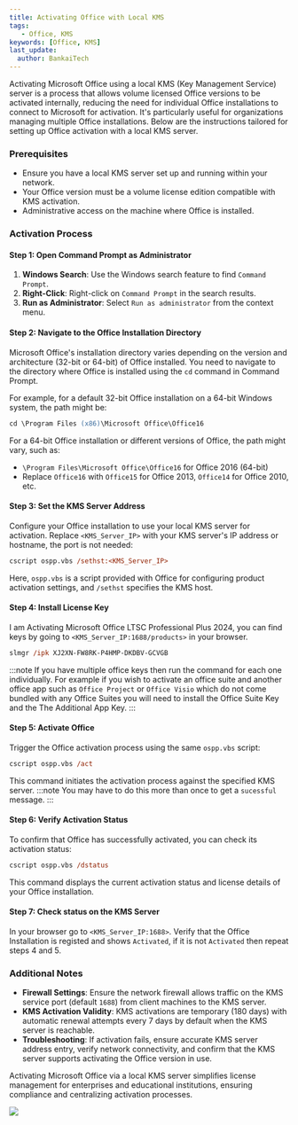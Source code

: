 ```yaml
---
title: Activating Office with Local KMS
tags:
   - Office, KMS
keywords: [Office, KMS]
last_update:
  author: BankaiTech
---
```


Activating Microsoft Office using a local KMS (Key Management Service) server is a process that allows volume licensed Office versions to be activated internally, reducing the need for individual Office installations to connect to Microsoft for activation. It's particularly useful for organizations managing multiple Office installations. Below are the instructions tailored for setting up Office activation with a local KMS server.

### Prerequisites

- Ensure you have a local KMS server set up and running within your network.
- Your Office version must be a volume license edition compatible with KMS activation.
- Administrative access on the machine where Office is installed.

### Activation Process

#### Step 1: Open Command Prompt as Administrator

1. **Windows Search**: Use the Windows search feature to find `Command Prompt`.
2. **Right-Click**: Right-click on `Command Prompt` in the search results.
3. **Run as Administrator**: Select `Run as administrator` from the context menu.

#### Step 2: Navigate to the Office Installation Directory

Microsoft Office's installation directory varies depending on the version and architecture (32-bit or 64-bit) of Office installed. You need to navigate to the directory where Office is installed using the `cd` command in Command Prompt.

For example, for a default 32-bit Office installation on a 64-bit Windows system, the path might be:

```ps
cd \Program Files (x86)\Microsoft Office\Office16
```

For a 64-bit Office installation or different versions of Office, the path might vary, such as:

- `\Program Files\Microsoft Office\Office16` for Office 2016 (64-bit)
- Replace `Office16` with `Office15` for Office 2013, `Office14` for Office 2010, etc.

#### Step 3: Set the KMS Server Address

Configure your Office installation to use your local KMS server for activation. Replace `<KMS_Server_IP>` with your KMS server's IP address or hostname, the port is not needed:

```ps
cscript ospp.vbs /sethst:<KMS_Server_IP>
```

Here, `ospp.vbs` is a script provided with Office for configuring product activation settings, and `/sethst` specifies the KMS host.

#### Step 4: Install License Key
I am Activating Microsoft Office LTSC Professional Plus 2024, you can find keys by going to `<KMS_Server_IP:1688/products>` in your browser.

```ps
slmgr /ipk XJ2XN-FW8RK-P4HMP-DKDBV-GCVGB
```
:::note
If you have multiple office keys then run the command for each one individually.
For example if you wish to activate an office suite and another office app such as `Office Project` or `Office Visio` which do not come bundled with any Office Suites you will need to install the Office Suite Key and the The Additional App Key.
:::

#### Step 5: Activate Office

Trigger the Office activation process using the same `ospp.vbs` script:

```ps
cscript ospp.vbs /act
```

This command initiates the activation process against the specified KMS server.
:::note
You may have to do this more than once to get a `sucessful` message.
:::

#### Step 6: Verify Activation Status

To confirm that Office has successfully activated, you can check its activation status:

```ps
cscript ospp.vbs /dstatus
```

This command displays the current activation status and license details of your Office installation.

#### Step 7: Check status on the KMS Server
In your browser go to `<KMS_Server_IP:1688>`.
Verify that the Office Installation is registed and shows `Activated`, if it is not `Activated` then repeat steps 4 and 5.

### Additional Notes

- **Firewall Settings**: Ensure the network firewall allows traffic on the KMS service port (default `1688`) from client machines to the KMS server.
- **KMS Activation Validity**: KMS activations are temporary (180 days) with automatic renewal attempts every 7 days by default when the KMS server is reachable.
- **Troubleshooting**: If activation fails, ensure accurate KMS server address entry, verify network connectivity, and confirm that the KMS server supports activating the Office version in use.

Activating Microsoft Office via a local KMS server simplifies license management for enterprises and educational institutions, ensuring compliance and centralizing activation processes.

<a href="https://www.buymeacoffee.com/BankaiTech"><img src="https://img.buymeacoffee.com/button-api/?text=Buy me a beer&emoji=🍺&slug=BankaiTech&button_colour=FFDD00&font_colour=000000&font_family=Cookie&outline_colour=000000&coffee_colour=ffffff" /></a>
